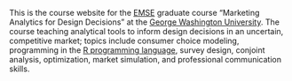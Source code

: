 This is the course website for the [EMSE](https://www.emse.seas.gwu.edu/) graduate course "Marketing Analytics for Design Decisions" at the [George Washington University](https://www.gwu.edu/). The course teaching analytical tools to inform design decisions in an uncertain, competitive market; topics include consumer choice modeling, programming in the [R programming language](https://www.r-project.org/), survey design, conjoint analysis, optimization, market simulation, and professional communication skills.
